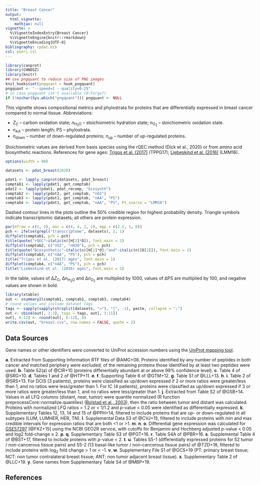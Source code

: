 ```yaml
---
title: "Breast Cancer"
output:
  html_vignette:
    mathjax: null
vignette: >
  %\VignetteIndexEntry{Breast Cancer}
  %\VignetteEngine{knitr::rmarkdown}
  %\VignetteEncoding{UTF-8}
bibliography: cpdat.bib
csl: peerj.csl
---
```


```r
library(canprot)
library(CHNOSZ)
library(knitr)
## use pngquant to reduce size of PNG images
knit_hooks$set(pngquant = hook_pngquant)
pngquant <- "--speed=1 --quality=0-25"
# in case pngquant isn't available (R-Forge?)
if (!nzchar(Sys.which("pngquant"))) pngquant <- NULL 
```

This vignette shows compositional metrics and phylostrata for proteins that are differentially expressed in breast cancer compared to normal tissue.
Abbreviations:

  * <i>Z</i><sub>C</sub> &ndash; carbon oxidation state; <i>n</i><sub>H<sub>2</sub>O</sub> &ndash; stoichiometric hydration state; <i>n</i><sub>O<sub>2</sub></sub> &ndash; stoichiometric oxidation state.
  * <i>n</i><sub>AA</sub> &ndash; protein length; PS &ndash; phylostrata.
  * <i>n</i><sub>down</sub> &ndash; number of down-regulated proteins; <i>n</i><sub>up</sub> &ndash; number of up-regulated proteins.

Stoichiometric values are derived from basis species using the rQEC method (Dick et al., 2020) or from amino acid biosynthetic reactions.
References for gene ages: [Trigos et al. (2017)](https://doi.org/10.1073/pnas.1617743114) (TPPG17); [Liebeskind et al. (2016)](https://doi.org/10.1093/gbe/evw113) (LMM16).

```r
options(width = 90)
```

<style type="text/css">
body {
  max-width: 800px;
  margin-left: auto;
  margin-right: auto;
}
</style>

```r
datasets <- pdat_breast(2020)
```

```r
pdat1 <- lapply_canprot(datasets, pdat_breast)
comptab1 <- lapply(pdat1, get_comptab)
pdat2 <- lapply(pdat1, pdat_recomp, "biosynth")
comptab2 <- lapply(pdat2, get_comptab, "nO2")
comptab3 <- lapply(pdat1, get_comptab, "nAA", "PS")
comptab4 <- lapply(pdat1, get_comptab, "nAA", "PS", PS_source = "LMM16")
```

Dashed contour lines in the plots outline the 50% credible region for highest probability density.
Triangle symbols indicate transcriptomic datasets; all others are protein expression.

```r
par(mfrow = c(2, 2), mar = c(4, 4, 2, 2), mgp = c(2.5, 1, 0))
pch <- ifelse(grepl("transcriptome", datasets), 2, 1)
diffplot(comptab1, pch = pch)
title(quote("rQEC"~italic(n)[H[2]*O]), font.main = 1)
diffplot(comptab2, c("nO2", "nH2O"), pch = pch)
title(quote("Biosynthetic"~italic(n)[H[2]*O]~"and"~italic(n)[O[2]]), font.main = 1)
diffplot(comptab3, c("nAA", "PS"), pch = pch)
title("Trigos et al. (2017) ages", font.main = 1)
diffplot(comptab4, c("nAA", "PS"), pch = pch)
title("Liebeskind et al. (2016) ages", font.main = 1)
```

In the table, values of &Delta;<i>Z</i><sub>C</sub>, &Delta;<i>n</i><sub>H<sub>2</sub>O</sub> and &Delta;<i>n</i><sub>O<sub>2</sub></sub> are multiplied by 1000, values of &Delta;PS are multiplied by 100, and negative values are shown in bold.

```r
library(xtable)
out <- xsummary2(comptab1, comptab2, comptab3, comptab4)
# round values and include dataset tags
tags <- sapply(sapply(strsplit(datasets, "="), "[", -1), paste, collapse = ";")
out <- cbind(out[, 1:2], tags = tags, out[, 3:11])
out[, 6:12] <- round(out[, 6:12], 4)
write.csv(out, "breast.csv", row.names = FALSE, quote = 2)
```

## Data Sources
Gene names or other identifiers were converted to UniProt accession numbers using the <a href="https://www.uniprot.org/mapping/">UniProt mapping tool</a>.

<b>a</b>. Extracted from Supporting Information RTF files of @AMG+08. Proteins identified by any number of peptides in both cancer and matched periphery were excluded; of the remaining proteins those identified by at least two peptides were used.
<b>b</b>. Table S2(a) of @CIR+10 (proteins differentially abundant at or above 99% confidence level).
<b>c</b>. Table 4 of @SRG+10.
<b>d</b>. Tables 1 and 2 of @HTP+11.
<b>e</b>. <b>f</b>. Supporting Table 6 of @GTM+12.
<b>g</b>. Table S1 of @LLL+13.
<b>h</b>. <b>i</b>. Table 2 of @SRS+13. For DCIS (3 patients), proteins were classified as up/down expressed if 2 or more ratios were greater/less than 1, and no ratios were less/greater than 1. For IC (4 patients), proteins were classified as up/down expressed if 3 or more ratios were greater/less than 1, and no ratios were less/greater than 1.
<b>j</b>. Extracted from Table S2 of @GSB+14. Values in all LFQ columns (distant, near, tumor) were quantile normalized (R function preprocessCore::normalize.quantiles) ([Bolstad et al., 2003](https://doi.org/10.1093/bioinformatics/19.2.185)), then the ratio between tumor and distant was calculated. Proteins with normalized LFQ ratios > 1.2 or < 1/1.2 and _p_-value < 0.05 were identified as differentially expressed.
<b>k</b>. Supplementary Tables 12, 13, 14 and 15 of @PPH+14, filtered to include proteins that are up- or down-regulated in all subtypes (LUM, LUMHER, HER, TN).
<b>l</b>. Supplemental Data S3 of @CVJ+15, filtered to include proteins with min and max credible intervals for expression ratios that are both <1 or >1.
<b>m</b>. <b>n</b>. <b>o</b>. Differential gene expression was calculated for [GSE57297](https://www.ncbi.nlm.nih.gov/geo/query/acc.cgi?acc=GSE57297) [@FKZ+15] using the NCBI GEO2R service, with cutoffs for Benjamini and Hochberg adjusted _p_-value < 0.05 and log2 fold-change ≥ 2.
<b>p</b>. <b>q</b>. Supplementary Table S3 of @PGT+16.
<b>r</b>. Table S4A of @PBR+16.
<b>s</b>. Supplemental Table 4 of @BST+17, filtered to include proteins with _p_-value < 2.
<b>t</b>. <b>u</b>. Tables S5-1 (differentially expressed proteins for 52 tumor / non-cancerous tissue pairs) and S5-2 (13 basal-like tumor / non-cancerous tissue pairs) of @TZD+18, filtered to include proteins with log<sub>2</sub> fold change > 1 or < -1.
<b>v</b>. <b>w</b>. Supplementary File S1 of @GCS+19 (PT: primary breast tissue; NCT: non tumor contralateral breast tissue; ANT: non tumor adjacent breast tissue).
<b>x</b>. Supplementary Table 2 of @LLC+19.
<b>y</b>. Gene names from Supplementary Table S4 of @MBP+19.

## References
